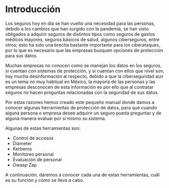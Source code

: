 # Introducción

Los seguros hoy en día se han vuelto una necesidad para las personas, debido a los cambios que han surgido con la pandemia, se han visto obligados a adquirir seguros de distintos tipos como seguros de gastos médicos mayores, seguros básicos de salud, algunos ciberseguros, entre otros; esto ha sido una brecha bastante importante para los ciberataques, por lo que es necesario que las empresas busquen opciones de protección para sus datos.

Muchas empresas no conocen como se manejan los datos en los seguros, si cuentan con sistemas de protección, y si cuentan con ellos que nivel son, hay mucha desinformación al respecto, debido a que la ciberseguridad aun es un tema no muy habitual en México, la mayoría de las personas y las empresas desconocen de esta información es por ello que al contratar seguros no hacen preguntas relacionadas con la seguridad de sus datos.

Por estas razones hemos creado este pequeño manual donde damos a conocer algunas herramientas de protección de datos, para que cuando alguna persona o empresa desee adquirir un seguro pueda preguntar y de alguna manera evaluar por sí mismo su sistema.

Algunas de estas herramientas son:

*	Control de accesos
*	Diameter
*	Kerberos
*	Monitoreo personal
*	Evaluación de personal
*	Owasp Zap

A continuación, daremos a conocer cada una de estas herramientas, cuál es su función y cómo se lleva a cabo.
